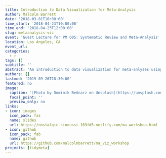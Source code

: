 ```yaml
---
title: Introduction to Data Visualization for Meta-Analysis
author: Malcolm Barrett
date: '2018-03-01T10:00:00'
time_start: '2018-04-23T10:00:00'
time_end: '2018-04-23T12:00:00'
slug: metaanalysis-viz
event: 'Guest Lecture for PM 605: Systematic Review and Meta-Analysis'
location: Los Angeles, CA
event_url: 
categories:
  - r
tags: []
subtitle: ''
abstract: 'An introduction to data visualization for meta-anlyses using ggplot2 and the tidymeta package.'
authors: []
lastmod: '2019-09-26T18:30:00'
featured: no
image:
  caption: '[Photo by Dominik Bednarz on Unsplash](https://unsplash.com/photos/UUdH-wNbCC8)'
  focal_point: ''
  preview_only: no
links:
- icon: images
  icon_pack: fas
  name: slides
  url: https://nostalgic-sinoussi-169fd5.netlify.com/ma_workshop.html
- icon: github
  icon_pack: fab
  name: github
  url: https://github.com/malcolmbarrett/ma_viz_workshop
projects: [tidymeta]
---
```

